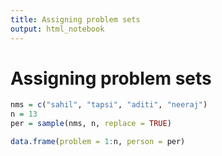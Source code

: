 ```yaml
---
title: Assigning problem sets
output: html_notebook
---
```




# Assigning problem sets

```r
nms = c("sahil", "tapsi", "aditi", "neeraj")
n = 13
per = sample(nms, n, replace = TRUE)

data.frame(problem = 1:n, person = per)

```
